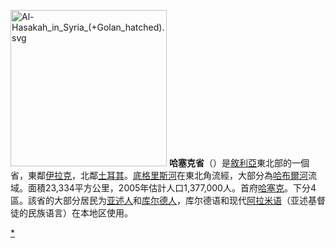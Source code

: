 {{Unreferenced|time=2020-10-03T02:50:01+00:00}}
[[File:Al-Hasakah_in_Syria_(+Golan_hatched).svg|250px]]
'''哈塞克省'''（{{lang-ar|مُحافظة الحسكة|}}）是[[敘利亞|敘利亞]]東北部的一個省，東鄰[[伊拉克|伊拉克]]，北鄰[[土耳其|土耳其]]。[[底格里斯河|底格里斯河]]在東北角流經，大部分為[[哈布爾河|哈布爾河]]流域。面積23,334平方公里，2005年估計人口1,377,000人。首府[[哈塞克|哈塞克]]。下分4區。該省的大部分居民为[[亚述人|亚述人]]和[[库尔德人|库尔德人]]，库尔德语和现代[[阿拉米语|阿拉米语]]（亚述基督徒的民族语言）在本地区使用。

{{敘利亞行政區劃}}

[[Category:哈塞克省|*]]